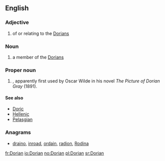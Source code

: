 ==English==

===Adjective===
{{en-adj}}

# of or relating to the [[Dorians]]

===Noun===
{{en-noun}}

#a member of the [[Dorians]]

===Proper noun===
{{en-proper noun}}

# {{given name|male|from=Ancient Greek}}, apparently first used by Oscar Wilde in his novel ''The Picture of Dorian Gray'' (1891).

====See also====
*[[Doric]]
*[[Hellenic]]
*[[Pelasgian]]

===Anagrams===
* [[draino#English|draino]], [[inroad#English|inroad]], [[ordain#English|ordain]], [[radion#English|radion]], [[Rodina#English|Rodina]]

[[fr:Dorian]]
[[io:Dorian]]
[[no:Dorian]]
[[pl:Dorian]]
[[sr:Dorian]]